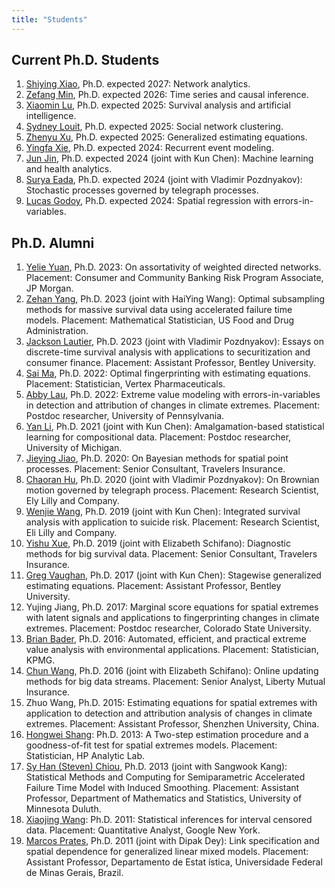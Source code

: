 ```yaml
---
title: "Students"
---
```


## Current Ph.D. Students

1. [Shiying Xiao](http://shiying-xiao.com), Ph.D. expected 2027: Network analytics.
1. [Zefang Min](https://zefangm.github.io/zfpw/), Ph.D. expected 2026: Time series and causal inference.
1. [Xiaomin Lu](https://xiaomin001.github.io/mysite/), Ph.D. expected 2025: Survival analysis and artificial intelligence.
1. [Sydney Louit](https://www.linkedin.com/in/sydney-louit-810538192/), Ph.D. expected 2025: Social network clustering.
1. [Zhenyu Xu](https://zhenyu1029.github.io), Ph.D. expected 2025: Generalized estimating equations.
1. [Yingfa Xie](https://www.linkedin.com/in/yingfa-xie-1ba57314a/), Ph.D. expected 2024: Recurrent event modeling.
1. [Jun Jin](https://www.linkedin.com/in/jun-jin-7714701b8/), Ph.D. expected 2024 (joint with Kun Chen): Machine learning and health analytics.
1. [Surya Eada](https://www.linkedin.com/in/surya-teja-eada-76b78229/), Ph.D. expected 2024 (joint with Vladimir Pozdnyakov): Stochastic processes governed by telegraph processes.
1. [Lucas Godoy](https://lcgodoy.me), Ph.D. expected 2024: Spatial regression with errors-in-variables.


## Ph.D. Alumni

1. [Yelie Yuan](https://www.linkedin.com/in/yelie-yuan-65123721b/), Ph.D. 2023: On assortativity of weighted directed networks. Placement: Consumer and Community Banking Risk Program Associate, JP Morgan.
1. [Zehan Yang](https://www.linkedin.com/in/zehan/), Ph.D. 2023 (joint with HaiYing Wang): Optimal subsampling methods for massive survival data using accelerated failure time models. Placement: Mathematical Statistician, US Food and Drug Administration.
1. [Jackson Lautier](https://jacksonlautier.com), Ph.D. 2023 (joint with Vladimir Pozdnyakov): Essays on discrete-time survival analysis with applications to securitization and consumer finance. Placement: Assistant Professor, Bentley University.
1. [Sai Ma](https://www.linkedin.com/in/sai-ma-uconn/), Ph.D. 2022: Optimal fingerprinting with estimating equations. Placement: Statistician, Vertex Pharmaceuticals.
1. [Abby Lau](https://www.linkedin.com/in/yuen-tsz-abby-lau-400a49a4/), Ph.D. 2022: Extreme value modeling with errors-in-variables in detection and attribution of changes in climate extremes. Placement: Postdoc researcher, University of Pennsylvania.
1. [Yan Li](), Ph.D. 2021 (joint with Kun Chen): Amalgamation-based statistical learning for compositional data. Placement: Postdoc researcher, University of Michigan.
1. [Jieying Jiao](https://www.linkedin.com/in/jieying-jiao-217b3b128/), Ph.D. 2020: On Bayesian methods for spatial point processes. Placement: Senior Consultant, Travelers Insurance.
1. [Chaoran Hu](https://www.linkedin.com/in/chaoranhu/), Ph.D. 2020 (joint with Vladimir Pozdnyakov): On Brownian motion governed by telegraph process. Placement: Research Scientist, Ely Lilly and Company.
1. [Wenjie Wang](https://wwenjie.org), Ph.D. 2019 (joint with Kun Chen): Integrated survival analysis with application to suicide risk. Placement: Research Scientist, Eli Lilly and Company.
1. [Yishu Xue](https://yxue-me.com), Ph.D. 2019 (joint with Elizabeth Schifano): Diagnostic methods for big survival data. Placement: Senior Consultant, Travelers Insurance.
1. [Greg Vaughan](https://www.linkedin.com/in/greg-vaughan-16902922/), Ph.D. 2017 (joint with Kun Chen): Stagewise generalized estimating equations. Placement: Assistant Professor, Bentley University.
1. Yujing Jiang, Ph.D. 2017: Marginal score equations for spatial extremes with latent signals and applications to fingerprinting changes in climate extremes. Placement: Postdoc researcher, Colorado State University.
1. [Brian Bader](https://www.linkedin.com/in/brianbader1/), Ph.D. 2016: Automated, efficient, and practical extreme value analysis with environmental applications. Placement: Statistician, KPMG.
1. [Chun Wang](https://www.linkedin.com/in/chun-wang-0978674b/), Ph.D. 2016 (joint with Elizabeth Schifano): Online updating methods for big data streams. Placement: Senior Analyst, Liberty Mutual Insurance.
1. Zhuo Wang, Ph.D. 2015: Estimating equations for spatial extremes with application to detection and attribution analysis of changes in climate extremes. Placement: Assistant Professor, Shenzhen University, China.
1. [Hongwei Shang](https://www.linkedin.com/in/hongwei-shang-a38a9029/): Ph.D. 2013: A Two-step estimation procedure and a goodness-of-fit test for spatial extremes models. Placement: Statistician, HP Analytic Lab.
1. [Sy Han (Steven) Chiou](https://www.sychiou.com), Ph.D. 2013 (joint with Sangwook Kang): Statistical Methods and Computing for Semiparametric Accelerated Failure Time Model with Induced Smoothing. Placement: Assistant Professor, Department of Mathematics and Statistics, University of Minnesota Duluth.
1. [Xiaojing Wang](https://www.linkedin.com/in/xiaojingw/): Ph.D. 2011: Statistical inferences for interval censored data. Placement: Quantitative Analyst, Google New York.
1. [Marcos Prates](https://www.est.ufmg.br/~marcosop/), Ph.D. 2011 (joint with Dipak Dey): Link specification and spatial dependence for generalized linear mixed models. Placement: Assistant Professor, Departamento de Estat ́ıstica, Universidade Federal de Minas Gerais, Brazil.
